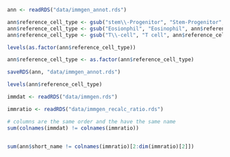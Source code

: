 

```r

ann <- readRDS("data/immgen_annot.rds")

ann$reference_cell_type <- gsub("stem\\-Progenitor", "Stem-Progenitor", ann$reference_cell_type)
ann$reference_cell_type <- gsub("Eosionphil", "Eosinophil", ann$reference_cell_type)
ann$reference_cell_type <- gsub("T\\-cell", "T cell", ann$reference_cell_type)

levels(as.factor(ann$reference_cell_type))

ann$reference_cell_type <- as.factor(ann$reference_cell_type)

saveRDS(ann, "data/immgen_annot.rds")

```


```r

levels(ann$reference_cell_type)

```



```r

immdat <- readRDS("data/immgen.rds")

immratio <- readRDS("data/immgen_recalc_ratio.rds")

# columns are the same order and the have the same name
sum(colnames(immdat) != colnames(immratio))


sum(ann$short_name != colnames(immratio)[2:dim(immratio)[2]])



```


